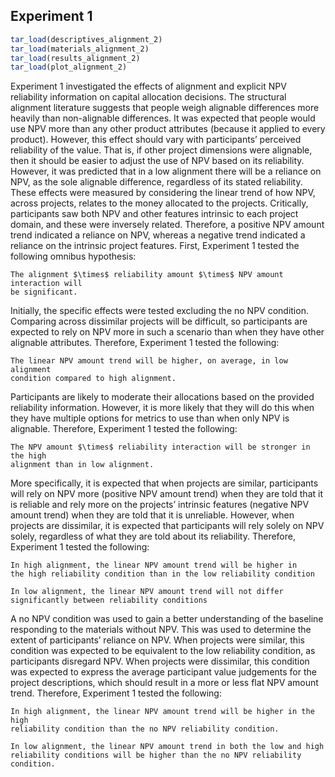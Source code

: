 ## Experiment 1 {#alignment-2}

```r
tar_load(descriptives_alignment_2)
tar_load(materials_alignment_2)
tar_load(results_alignment_2)
tar_load(plot_alignment_2)
```

Experiment 1 investigated the effects of alignment and explicit NPV reliability
information on capital allocation decisions. The structural alignment
literature suggests that people weigh alignable differences more heavily than
non-alignable differences. It was expected that people would use NPV more than
any other product attributes (because it applied to every product). However,
this effect should vary with participants' perceived reliability of the value.
That is, if other project dimensions were alignable, then it should be easier to
adjust the use of NPV based on its reliability. However, it was predicted that
in a low alignment there will be a reliance on NPV, as the sole
alignable difference, regardless of its stated reliability. These effects were
measured by considering the linear trend of how NPV, across projects, relates to
the money allocated to the projects. Critically, participants saw both NPV and
other features intrinsic to each project domain, and these were inversely
related. Therefore, a positive NPV amount trend indicated a reliance on NPV,
whereas a negative trend indicated a reliance on the intrinsic project features.
First, Experiment 1 tested the following omnibus hypothesis:

``` hypothesis
The alignment $\times$ reliability amount $\times$ NPV amount interaction will
be significant.
```

Initially, the specific effects were tested excluding the no NPV condition.
Comparing across dissimilar projects will be difficult, so participants are
expected to rely on NPV more in such a scenario than when they have other
alignable attributes. Therefore, Experiment 1 tested the following:

``` hypothesis
The linear NPV amount trend will be higher, on average, in low alignment
condition compared to high alignment.
```

Participants are likely to moderate their allocations based on the provided
reliability information. However, it is more likely that they will do this when
they have multiple options for metrics to use than when only NPV is
alignable. Therefore, Experiment 1 tested the following:

``` hypothesis
The NPV amount $\times$ reliability interaction will be stronger in the high
alignment than in low alignment.
```

More specifically, it is expected that when projects are similar, participants
will rely on NPV more (positive NPV amount trend) when they are told that it is
reliable and rely more on the projects' intrinsic features (negative NPV amount
trend) when they are told that it is unreliable. However, when projects are
dissimilar, it is expected that participants will rely solely on NPV solely,
regardless of what they are told about its reliability. Therefore, Experiment 1
tested the following:

``` hypothesis
In high alignment, the linear NPV amount trend will be higher in
the high reliability condition than in the low reliability condition
```

``` hypothesis
In low alignment, the linear NPV amount trend will not differ
significantly between reliability conditions
```

A no NPV condition was used to gain a better understanding of the baseline
responding to the materials without NPV. This was used to determine the extent
of participants' reliance on NPV. When projects were similar, this condition was
expected to be equivalent to the low reliability condition, as participants
disregard NPV. When projects were dissimilar, this condition was expected to
express the average participant value judgements for the project descriptions,
which should result in a more or less flat NPV amount trend. Therefore,
Experiment 1 tested the following:

``` hypothesis
In high alignment, the linear NPV amount trend will be higher in the high
reliability condition than the no NPV reliability condition.
```

``` hypothesis
In low alignment, the linear NPV amount trend in both the low and high
reliability conditions will be higher than the no NPV reliability condition.
```
